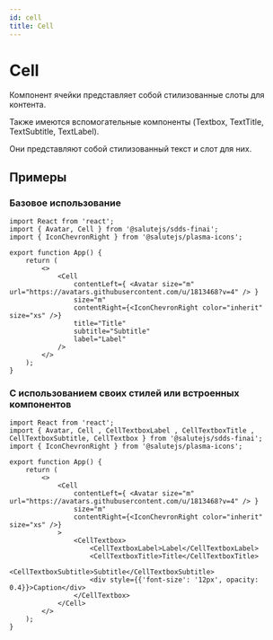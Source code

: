```yaml
---
id: cell
title: Cell
---
```



# Cell
<PropsTable name="Cell" />
<Description name="Cell" />

Компонент ячейки представляет собой стилизованные слоты для контента.

Также имеются вспомогательные компоненты (Textbox, TextTitle, TextSubtitle, TextLabel).

Они представляют собой стилизованный текст и слот для них.

## Примеры

### Базовое использование

```tsx live
import React from 'react';
import { Avatar, Cell } from '@salutejs/sdds-finai';
import { IconChevronRight } from '@salutejs/plasma-icons';

export function App() {
    return (
        <>
            <Cell
                contentLeft={ <Avatar size="m" url="https://avatars.githubusercontent.com/u/1813468?v=4" /> }
                size="m"
                contentRight={<IconChevronRight color="inherit" size="xs" />}
                title="Title"
                subtitle="Subtitle"
                label="Label"
            />
        </>
    );
}
```

### С использованием своих стилей или встроенных компонентов

```tsx live
import React from 'react';
import { Avatar, Cell , CellTextboxLabel , CellTextboxTitle , CellTextboxSubtitle, CellTextbox } from '@salutejs/sdds-finai';
import { IconChevronRight } from '@salutejs/plasma-icons';

export function App() {
    return (
        <>
            <Cell
                contentLeft={ <Avatar size="m" url="https://avatars.githubusercontent.com/u/1813468?v=4" /> }
                size="m"
                contentRight={<IconChevronRight color="inherit" size="xs" />}
            >
                <CellTextbox>
                    <CellTextboxLabel>Label</CellTextboxLabel>
                    <CellTextboxTitle>Title</CellTextboxTitle>
                    <CellTextboxSubtitle>Subtitle</CellTextboxSubtitle>
                    <div style={{'font-size': '12px', opacity: 0.4}}>Caption</div>
                </CellTextbox>
            </Cell>
        </>
    );
}
```
